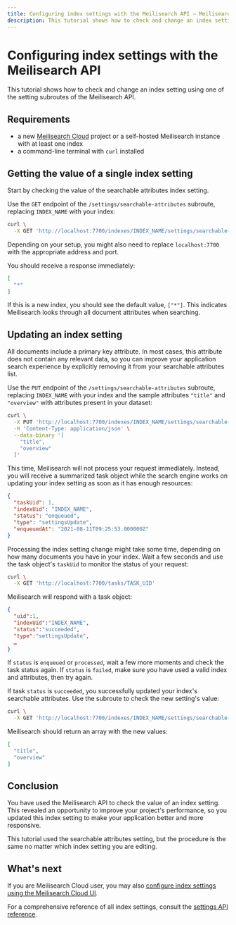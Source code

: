 ```yaml
---
title: Configuring index settings with the Meilisearch API — Meilisearch documentation
description: This tutorial shows how to check and change an index setting using the Meilisearch API.
---
```


# Configuring index settings with the Meilisearch API

This tutorial shows how to check and change an index setting using one of the setting subroutes of the Meilisearch API.

## Requirements

- a new [Meilisearch Cloud](https://cloud.meilisearch.com/projects/?utm_campaign=oss&utm_source=docs&utm_medium=settings-api-tutorial) project or a self-hosted Meilisearch instance with at least one index
- a command-line terminal with `curl` installed

## Getting the value of a single index setting

Start by checking the value of the searchable attributes index setting.

Use the `GET` endpoint of the `/settings/searchable-attributes` subroute, replacing `INDEX_NAME` with your index:

```sh
curl \
  -X GET 'http://localhost:7700/indexes/INDEX_NAME/settings/searchable-attributes'
```

Depending on your setup, you might also need to replace `localhost:7700` with the appropriate address and port.

You should receive a response immediately:

```json
[
  "*"
]
```

If this is a new index, you should see the default value, `["*"]`. This indicates Meilisearch looks through all document attributes when searching.

## Updating an index setting

All documents include a primary key attribute. In most cases, this attribute does not contain any relevant data, so you can improve your application search experience by explicitly removing it from your searchable attributes list.

Use the `PUT` endpoint of the `/settings/searchable-attributes` subroute, replacing `INDEX_NAME` with your index and the sample attributes `"title"` and `"overview"` with attributes present in your dataset:

```sh
curl \
  -X PUT 'http://localhost:7700/indexes/INDEX_NAME/settings/searchable-attributes' \
  -H 'Content-Type: application/json' \
  --data-binary '[
    "title",
    "overview"
  ]'
```

This time, Meilisearch will not process your request immediately. Instead, you will receive a summarized task object while the search engine works on updating your index setting as soon as it has enough resources:

```json
{
  "taskUid": 1,
  "indexUid": "INDEX_NAME",
  "status": "enqueued",
  "type": "settingsUpdate",
  "enqueuedAt": "2021-08-11T09:25:53.000000Z"
}
```

Processing the index setting change might take some time, depending on how many documents you have in your index. Wait a few seconds and use the task object's `taskUid` to monitor the status of your request:

```sh
curl \
  -X GET 'http://localhost:7700/tasks/TASK_UID'
```

Meilisearch will respond with a task object:

```json
{
  "uid":1,
  "indexUid":"INDEX_NAME",
  "status":"succeeded",
  "type":"settingsUpdate",
  …
}
```

If `status` is `enqueued` or `processed`, wait a few more moments and check the task status again. If `status` is `failed`, make sure you have used a valid index and attributes, then try again.

If task `status` is `succeeded`, you successfully updated your index's searchable attributes. Use the subroute to check the new setting's value:

```sh
curl \
  -X GET 'http://localhost:7700/indexes/INDEX_NAME/settings/searchable-attributes'
```

Meilisearch should return an array with the new values:

```json
[
  "title",
  "overview"
]
```

## Conclusion

You have used the Meilisearch API to check the value of an index setting. This revealed an opportunity to improve your project's performance, so you updated this index setting to make your application better and more responsive.

This tutorial used the searchable attributes setting, but the procedure is the same no matter which index setting you are editing.

## What's next

If you are Meilisearch Cloud user, you may also [configure index settings using the Meilisearch Cloud UI](/learn/configuring_index_settings).

For a comprehensive reference of all index settings, consult the [settings API reference](/reference/api/settings).
